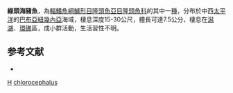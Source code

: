 {{Speciesbox 
| taxon = Halichoeres chlorocephalus
| status = LC
| status_system = IUCN3.1
| authority = [[Kuiter|Kuiter]] & [[Randall|Randall]], 1995
| synonyms = 
}}

'''綠頭海豬魚'''，為[[輻鰭魚綱|輻鰭魚綱]][[鱸形目|鱸形目]][[隆頭魚亞目|隆頭魚亞目]][[隆頭魚科|隆頭魚科]]的其中一[[種|種]]，分布於中西[[太平洋|太平洋]]的[[巴布亞紐幾內亞|巴布亞紐幾內亞]]海域，棲息深度15-30公尺，體長可達7.5公分，棲息在[[潟湖|潟湖]]、[[環礁|環礁]]區，成小群活動，生活習性不明。

==参考文献==
*{{FishBase_species|genus=Halichoeres|species=chlorocephalus|year=2013|month=7}}
{{taxonbar}}
[[Category:1995年描述的鱼类|H]]
[[Category:海豬魚屬|chlorocephalus]]